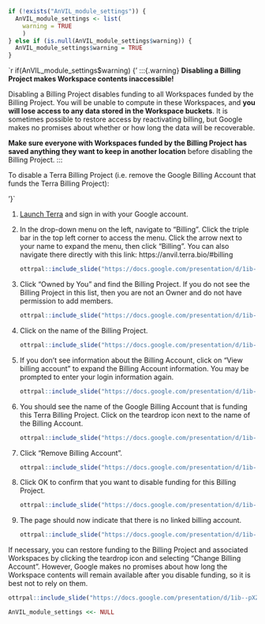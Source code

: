 ```r
if (!exists("AnVIL_module_settings")) {
  AnVIL_module_settings <- list(
    warning = TRUE
    )
} else if (is.null(AnVIL_module_settings$warning)) {
  AnVIL_module_settings$warning = TRUE
}
```

`r if(AnVIL_module_settings$warning) {'
:::{.warning}
**Disabling a Billing Project makes Workspace contents inaccessible!**

Disabling a Billing Project disables funding to all Workspaces funded by the Billing Project.  You will be unable to compute in these Workspaces, and **you will lose access to any data stored in the Workspace buckets**.  It is sometimes possible to restore access by reactivating billing, but Google makes no promises about whether or how long the data will be recoverable.  

**Make sure everyone with Workspaces funded by the Billing Project has saved anything they want to keep in another location** before disabling the Billing Project.
:::

To disable a Terra Billing Project (i.e. remove the Google Billing Account that funds the Terra Billing Project):

'}`

1. [Launch Terra](https://anvil.terra.bio/#workspaces) and sign in with your Google account.

1. In the drop-down menu on the left, navigate to "Billing". Click the triple bar in the top left corner to access the menu. Click the arrow next to your name to expand the menu, then click "Billing".  You can also navigate there directly with this link: https://anvil.terra.bio/#billing

    ```r
ottrpal::include_slide("https://docs.google.com/presentation/d/1ib--pXZdu-n-c3b28n73SILA0SrIF5WhdMMaae3DTEI/edit#slide=id.g116f8d759be_0_2")
    ```

1. Click "Owned by You" and find the Billing Project.  If you do not see the Billing Project in this list, then you are not an Owner and do not have permission to add members.

    ```r
ottrpal::include_slide("https://docs.google.com/presentation/d/1ib--pXZdu-n-c3b28n73SILA0SrIF5WhdMMaae3DTEI/edit#slide=id.g116f8d759be_0_149")
    ```

1. Click on the name of the Billing Project.

    ```r
ottrpal::include_slide("https://docs.google.com/presentation/d/1ib--pXZdu-n-c3b28n73SILA0SrIF5WhdMMaae3DTEI/edit#slide=id.g1edc2edcaf8_1_29")
    ```
    
1. If you don't see information about the Billing Account, click on “View billing account” to expand the Billing Account information.  You may be prompted to enter your login information again.

    ```r
ottrpal::include_slide("https://docs.google.com/presentation/d/1ib--pXZdu-n-c3b28n73SILA0SrIF5WhdMMaae3DTEI/edit#slide=id.g21148e49334_0_0")
    ```

1. You should see the name of the Google Billing Account that is funding this Terra Billing Project.  Click on the teardrop icon next to the name of the Billing Account.

    ```r
ottrpal::include_slide("https://docs.google.com/presentation/d/1ib--pXZdu-n-c3b28n73SILA0SrIF5WhdMMaae3DTEI/edit#slide=id.g21148e49334_0_5")
    ```

1. Click "Remove Billing Account".

    ```r
ottrpal::include_slide("https://docs.google.com/presentation/d/1ib--pXZdu-n-c3b28n73SILA0SrIF5WhdMMaae3DTEI/edit#slide=id.g21148e49334_0_12")
    ```

1. Click OK to confirm that you want to disable funding for this Billing Project.

    ```r
ottrpal::include_slide("https://docs.google.com/presentation/d/1ib--pXZdu-n-c3b28n73SILA0SrIF5WhdMMaae3DTEI/edit#slide=id.g21148e49334_0_18")
    ```

1. The page should now indicate that there is no linked billing account.

    ```r
ottrpal::include_slide("https://docs.google.com/presentation/d/1ib--pXZdu-n-c3b28n73SILA0SrIF5WhdMMaae3DTEI/edit#slide=id.g21148e49334_0_24")
    ```

If necessary, you can restore funding to the Billing Project and associated Workspaces by clicking the teardrop icon and selecting "Change Billing Account".  However, Google makes no promises about how long the Workspace contents will remain available after you disable funding, so it is best not to rely on them.

```r
ottrpal::include_slide("https://docs.google.com/presentation/d/1ib--pXZdu-n-c3b28n73SILA0SrIF5WhdMMaae3DTEI/edit#slide=id.g21148e49334_0_38")
```

```r
AnVIL_module_settings <<- NULL
```
